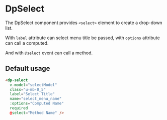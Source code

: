 
<Meta
  title="Components/Select"
  component={DpSelect} />

# DpSelect

The DpSelect component provides `<select>` element to create a drop-down list.

With `label` attribute can select menu title be passed, with `options` attribute can call a computed.

And with `@select` event can call a method.

## Default usage

```html
<dp-select
  v-model="selectModel"
  class="u-mb-0_5"
  label="Select Title"
  name="select_menu_name"
  :options="Computed Name"
  required
  @select="Method Name" />
```

